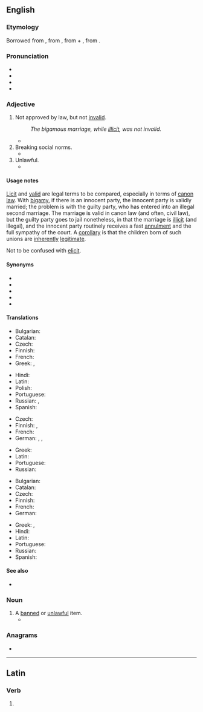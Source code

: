 {{also|il·lícit}}
==English==
{{wikipedia|dab=illicit}}

===Etymology===
Borrowed from {{bor|en|fr|illicite}}, from {{der|en|la|illicitus}}, from {{m|la|in-||not}} + {{m|la|licitus||allowed, permitted}}, from {{m|la|licet||it is allowed}}.

===Pronunciation===
* {{IPA|en|/ɪˈlɪsɪt/}}
* {{audio|en|LL-Q1860 (eng)-Vealhurl-illicit.wav|Audio (Southern England)}}
* {{rhymes|en|ɪsɪt|s=3}}
* {{homophones|en|elicit}}

===Adjective===
{{en-adj}}

# {{lb|en|legal}} Not approved by law, but not [[invalid]].
#: ''The bigamous marriage, while [[illicit]], was not invalid.''
#* {{quote-book
|en
|date=2008-01-08
|title=Memo to the President Elect: How We Can Restore America's Reputation and Leadership
|first=Madeleine
|last=Albright
|authorlink=Madeleine Albright
|location=New York
|publisher=HarperCollins
|isbn=9780061351808
|ol=9952500M
|page=225
|passage=Such migrants may violate our laws against '''illicit''' entry, but if that's all they do then they are trespassers, not criminals.
}}
# Breaking social norms.
#* {{quote-book
|en
|year=1993
|title=Diaries: In Power 1983-1992
|first=Alan
|last=Clark
|authorlink=Alan Clark
|location=London
|publisher=Weidenfeld & Nicolson
|isbn=0297813528
|ol=1046930M
|passage=I only can properly enjoy carol services if I am having an '''illicit''' affair with someone in the congregation.
}}
# Unlawful.
#* {{quote-book
|en
|date=2010-07-29
|title={{w|The Dervish House}}
|first=Ian
|last=McDonald
|authorlink=Ian McDonald (British author)
|isbn=9780575089044
|ol=25418126M
|url=http://books.google.com/books?id=-rgZys-M4q4C&pg=PT328&dq=illicit
|passage=Ayşe Erkoç learned long ago that the secret of doing anything '''illicit''' in Istanbul is to do it in full public gaze in the clear light of day. No one ever questions the legitimacy of the blatant.
}}

====Usage notes====
[[licit|Licit]] and [[valid]] are legal terms to be compared, especially in terms of [[canon law]]. With [[bigamy]], if there is an innocent party, the innocent party is validly married; the problem is with the guilty party, who has entered into an illegal second marriage. The marriage is valid in canon law (and often, civil law), but the guilty party goes to jail nonetheless, in that the marriage is [[illicit]] (and illegal), and the innocent party routinely receives a fast [[annulment]] and the full sympathy of the court. A [[corollary]] is that the children born of such unions are [[inherently]] [[legitimate]].

Not to be confused with [[elicit]].

====Synonyms====
{{checksense|en}}
* {{l|en|criminal}}
* {{l|en|illegal}}
* {{l|en|illegitimate}}
* {{l|en|prohibited}}
* {{l|en|unlawful}}

====Translations====
{{trans-top|lacking licitness}}
* Bulgarian: {{t+|bg|забранен}}
* Catalan: {{t+|ca|il·lícit}}
* Czech: {{t+|cs|nezákonný|m}}
* Finnish: {{t+|fi|luvaton}}
* French: {{t+|fr|illicite}}
* Greek: {{t+|el|παράνομος}}, {{t+|el|έκνομος}}
{{trans-mid}}
* Hindi: {{t+|hi|अवैध|sc=Deva}}
* Latin: {{t|la|illicitus}}
* Polish: {{t+|pl|niedozwolony}}
* Portuguese: {{t+|pt|ilícito}}
* Russian: {{t+|ru|недозволенный}},
* Spanish: {{t+|es|ilícito}}
{{trans-bottom}}

{{trans-top|breaking social norms}}
* Czech: {{t|cs|nepřijatelný|m}}
* Finnish: {{t+|fi|luvaton}}, {{t+|fi|laiton}}
* French: {{t+|fr|illicite}}
* German: {{t+|de|unerlaubt}}, {{t+|de|verboten}}, {{t+|de|unzulässig}}
{{trans-mid}}
* Greek: {{t+|el|αθέμιτος}}
* Latin: {{t|la|illicitus}}
* Portuguese: {{t+|pt|ilícito}}
* Russian: {{t+|ru|неположенное|n}}
{{trans-bottom}}

{{trans-top|unlawful}}
* Bulgarian: {{t+|bg|незаконен}}
* Catalan: {{t+|ca|il·lícit}}
* Czech: {{t+|cs|nezákonný|m}}
* Finnish: {{t+|fi|laiton}}
* French: {{t+|fr|illicite}}
* German: {{t+|de|rechtswidrig}}
{{trans-mid}}
* Greek: {{t+|el|παράνομος}}, {{t+|el|έκνομος}}
* Hindi: {{t+|hi|अवैध|sc=Deva}}
* Latin: {{t|la|illicitus}}
* Portuguese: {{t+|pt|ilícito}}
* Russian: {{t+|ru|незако́нный}}
* Spanish: {{t+|es|ilícito}}
{{trans-bottom}}

====See also====
* {{l|en|elicit}}

===Noun===
{{en-noun}}

# A [[banned]] or [[unlawful]] item.
#* {{quote-book|en|title=The Life of the Heroin User: Typical Beginnings, Trajectories and Outcomes|author=Shane Darke|year=2011|passage=A large number of studies, however, have reported that it is rare for the user of 'hard' drugs not to have initiated cannabis use prior to the other '''illicits'''.}}

===Anagrams===
* {{anagrams|en|a=ciiillt|illitic}}

----

==Latin==

===Verb===
{{la-verb-form|illicit}}

# {{inflection of|la|illiciō||3|s|pres|actv|indc}}